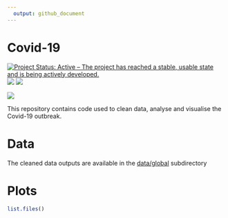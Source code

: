 ```yaml
---
  output: github_document
---
```

<!-- README.md is generated from README.Rmd. Please edit that file -->



# Covid-19

[![Project Status: Active – The project has reached a stable, usable state and is being actively developed.](http://www.repostatus.org/badges/latest/active.svg)](http://www.repostatus.org/#active)
<img src="https://img.shields.io/github/last-commit/dr-harper/Covid19.svg" />
<img src="https://img.shields.io/github/stars/dr-harper/Covid19.svg" />

![](figures/animatedMap.gif)

This repository contains code used to clean data, analyse and visualise the Covid-19 outbreak. 

# Data

The cleaned data outputs are available in the [data/global](https://github.com/dr-harper/Covid19/tree/master/data/global) subdirectory

# Plots

```r
list.files()
```
